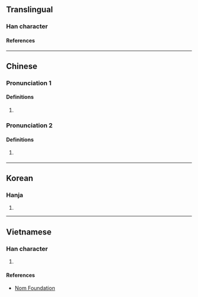 {{character info/new}}
==Translingual==

===Han character===
{{Han char|rn=85|rad=水|as=07|sn=10|four=36180|canj=EBUC|ids=⿰氵貝}}

====References====
{{Han ref|kx=0625.240|dkj=17513|dj=1027.090|hdz=31623.040|uh=6D7F}}

----

==Chinese==
{{zh-forms|s=𬇙}}

===Pronunciation 1===
{{zh-pron
|m=pèi
|c=bui3
|mc=y
|oc=y
|ma=
|cat=pn
}}

====Definitions====
{{zh-hanzi}}
# {{lb|zh|archaic}} {{zh-only|浿水|an [[ancient]] [[name]] of the {{w|Taedong River}} in [[modern-day]] [[North Korea]]}}

===Pronunciation 2===
{{zh-pron
|m=bèi
}}

====Definitions====
{{zh-hanzi}}
# {{zh-used2|p}}
#: {{zh-x|^虎浿{bèi}|the name of a place in [[Fujian]]}}

----

==Korean==

===Hanja===
{{ko-hanja|패}}

# {{rfdef|ko|sort=水07}}

----

==Vietnamese==

===Han character===
{{vi-readings|rs=水07|reading=phối}}

# {{rfdef|vi|sort=水07}}

====References====
* [http://nomfoundation.org/common/nom_details.php?codepoint=6d7f Nom Foundation]